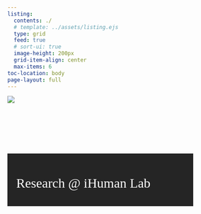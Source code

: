 ```yaml
---
listing:
  contents: ./
  # template: ../assets/listing.ejs
  type: grid
  feed: true
  # sort-ui: true
  image-height: 200px
  grid-item-align: center
  max-items: 6
toc-location: body
page-layout: full
---
```


<style>
.card-text {
  flex-direction: column;
  justify-content: left;
  background: transparent;
}

.card-title {
  margin: 0 0 0.1rem;
  font-size: 1.25rem;
  color: #215177;
  text-align: center;
  font-weight: bold;
}

.description {
  color: #374151;
  line-height: 1.4;
  margin: 0;
  overflow: hidden
}
</style>

<div class="image-container">
  <img src='../images/campus_1.jpg' >
</div>


<div id="contentframe" style="position:relative; top: 0px; left: 0px; color: #ffffff; font-family: Rubik; background-color: #252525;
  color: #ffffff; /* A dark gray text color */
  padding: 20px;
  border-radius: 0px;
  width: 380px; /* The box will be 50% of its parent's width */
  height: auto;
  font-family: Rubik;; font-size: 30px; padding-bottom: 5px;
  margin-bottom: 220px; top: 100px;">
Research @ iHuman Lab
</div>




